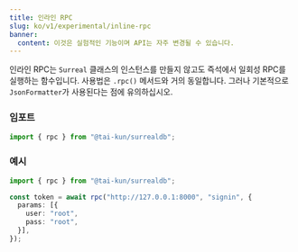 ```yaml
---
title: 인라인 RPC
slug: ko/v1/experimental/inline-rpc
banner:
  content: 이것은 실험적인 기능이며 API는 자주 변경될 수 있습니다.
---
```


인라인 RPC는 `Surreal` 클래스의 인스턴스를 만들지 않고도 즉석에서 일회성 RPC를 실행하는 함수입니다. 사용법은 `.rpc()` 메서드와 거의 동일합니다. 그러나 기본적으로 `JsonFormatter`가 사용된다는 점에 유의하십시오.

### 임포트

```ts
import { rpc } from "@tai-kun/surrealdb";
```

### 예시

```ts
import { rpc } from "@tai-kun/surrealdb";

const token = await rpc("http://127.0.0.1:8000", "signin", {
  params: [{
    user: "root",
    pass: "root",
  }],
});
```
